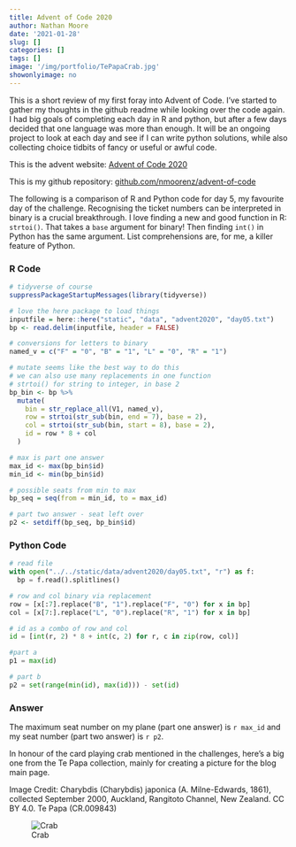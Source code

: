 ```yaml
---
title: Advent of Code 2020
author: Nathan Moore
date: '2021-01-28'
slug: []
categories: []
tags: []
image: '/img/portfolio/TePapaCrab.jpg'
showonlyimage: no
---
```


This is a short review of my first foray into Advent of Code. I've started to gather my thoughts in the github readme while looking over the code again. I had big goals of completing each day in R and python, but after a few days decided that one language was more than enough. It will be an ongoing project to look at each day and see if I can write python solutions, while also collecting choice tidbits of fancy or useful or awful code. 

This is the advent website: [Advent of Code 2020](https://adventofcode.com/2020)

This is my github repository: [github.com/nmoorenz/advent-of-code](https://github.com/nmoorenz/advent-of-code)

The following is a comparison of R and Python code for day 5, my favourite day of the challenge. Recognising the ticket numbers can be interpreted in binary is a crucial breakthrough. I love finding a new and good function in R: `strtoi()`. That takes a `base` argument for binary! Then finding `int()` in Python has the same argument. List comprehensions are, for me, a killer feature of Python. 

### R Code

```r
# tidyverse of course
suppressPackageStartupMessages(library(tidyverse))

# love the here package to load things
inputfile = here::here("static", "data", "advent2020", "day05.txt")
bp <- read.delim(inputfile, header = FALSE)

# conversions for letters to binary
named_v = c("F" = "0", "B" = "1", "L" = "0", "R" = "1")

# mutate seems like the best way to do this
# we can also use many replacements in one function
# strtoi() for string to integer, in base 2
bp_bin <- bp %>% 
  mutate(
    bin = str_replace_all(V1, named_v),
    row = strtoi(str_sub(bin, end = 7), base = 2), 
    col = strtoi(str_sub(bin, start = 8), base = 2), 
    id = row * 8 + col
  )

# max is part one answer
max_id <- max(bp_bin$id)  
min_id <- min(bp_bin$id)

# possible seats from min to max
bp_seq = seq(from = min_id, to = max_id)

# part two answer - seat left over
p2 <- setdiff(bp_seq, bp_bin$id)
```

### Python Code

```python
# read file
with open("../../static/data/advent2020/day05.txt", "r") as f:
  bp = f.read().splitlines()

# row and col binary via replacement
row = [x[:7].replace("B", "1").replace("F", "0") for x in bp]
col = [x[7:].replace("L", "0").replace("R", "1") for x in bp]

# id as a combo of row and col            
id = [int(r, 2) * 8 + int(c, 2) for r, c in zip(row, col)]

#part a
p1 = max(id)

# part b
p2 = set(range(min(id), max(id))) - set(id)
```

### Answer 

The maximum seat number on my plane (part one answer) is `r max_id` and my seat number (part two answer) is `r p2`. 

In honour of the card playing crab mentioned in the challenges, here's a big one from the Te Papa collection, mainly for creating a picture for the blog main page. 

Image Credit: Charybdis (Charybdis) japonica (A. Milne-Edwards, 1861), collected September 2000, Auckland, Rangitoto Channel, New Zealand. CC BY 4.0. Te Papa (CR.009843)

![Crab](/img/portfolio/TePapaCrab.jpg)


